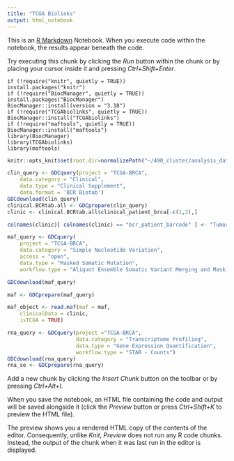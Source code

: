---
title: "TCGA Biolinks"
output: html_notebook
---

This is an [R Markdown](http://rmarkdown.rstudio.com) Notebook. When you execute code within the notebook, the results appear beneath the code. 

Try executing this chunk by clicking the *Run* button within the chunk or by placing your cursor inside it and pressing *Ctrl+Shift+Enter*. 

```{installing packages}
if (!require("knitr", quietly = TRUE))
install.packages("knitr")
if (!require("BiocManager", quietly = TRUE))
install.packages("BiocManager")
BiocManager::install(version = "3.18")
if (!require("TCGAbiolinks", quietly = TRUE))
BiocManager::install("TCGAbiolinks")
if (!require("maftools", quietly = TRUE))
BiocManager::install("maftools")
library(BiocManager)
library(TCGAbiolinks)
library(maftools)
```
```{r setup}
knitr::opts_knit$set(root.dir=normalizePath("~/490_cluster/analysis_data"))
```
```{r}
clin_query <- GDCquery(project = "TCGA-BRCA",
    data.category = "Clinical",
    data.type = "Clinical Supplement",
    data.format = 'BCR Biotab')
GDCdownload(clin_query)
clinical.BCRtab.all <- GDCprepare(clin_query)
clinic <- clinical.BCRtab.all$clinical_patient_brca[-c(1,2),]
```
```{r}
colnames(clinic)[ colnames(clinic) == "bcr_patient_barcode" ] <- "Tumor_Sample_Barcode"

maf_query <- GDCquery(
    project = "TCGA-BRCA",
    data.category = "Simple Nucleotide Variation",
    access = "open",
    data.type = "Masked Somatic Mutation",
    workflow.type = "Aliquot Ensemble Somatic Variant Merging and Masking")

GDCdownload(maf_query)

maf <- GDCprepare(maf_query)

maf_object <- read.maf(maf = maf,
    clinicalData = clinic,
    isTCGA = TRUE)
```
```{r}
rna_query <- GDCquery(project ="TCGA-BRCA",
                      data.category = "Transcriptome Profiling",
                      data.type = "Gene Expression Quantification",
                      workflow.type = "STAR - Counts")
GDCdownload(rna_query)
rna_se <- GDCprepare(rna_query)
```



Add a new chunk by clicking the *Insert Chunk* button on the toolbar or by pressing *Ctrl+Alt+I*.

When you save the notebook, an HTML file containing the code and output will be saved alongside it (click the *Preview* button or press *Ctrl+Shift+K* to preview the HTML file).

The preview shows you a rendered HTML copy of the contents of the editor. Consequently, unlike *Knit*, *Preview* does not run any R code chunks. Instead, the output of the chunk when it was last run in the editor is displayed.

